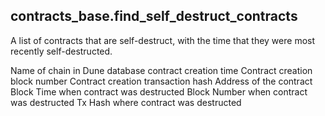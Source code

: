 ## contracts_base.find_self_destruct_contracts 
A list of contracts that are self-destruct, with the time that they were most recently self-destructed.

<ParamField path="blockchain">
Name of chain in Dune database
</ParamField>
<ParamField path="created_time">
contract creation time
</ParamField>
<ParamField path="created_block_number">
Contract creation block number
</ParamField>
<ParamField path="created_tx_hash">
Contract creation transaction hash
</ParamField>
<ParamField path="contract_address">
Address of the contract
</ParamField>
<ParamField path="destructed_time">
Block Time when contract was destructed
</ParamField>
<ParamField path="destructed_block_number">
Block Number when contract was destructed
</ParamField>
<ParamField path="destructed_tx_hash">
Tx Hash where contract was destructed
</ParamField>
